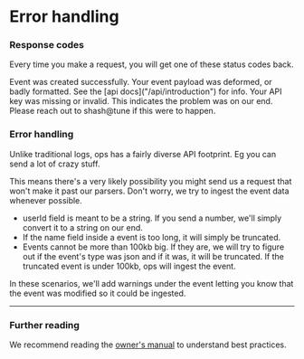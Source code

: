 
# Error handling

### Response codes

Every time you make a request, you will get one of these status codes back.

<ApiItem client:load title="201" type="event created successfully" required="">
  Event was created successfully.
</ApiItem>
<ApiItem client:load title="400" type="event wasn't created" required="">
  Your event payload was deformed, or badly formatted. See the [api docs]("/api/introduction") for info.
</ApiItem>
<ApiItem client:load title="401" type="Authentication failed" required="">
  Your API key was missing or invalid.
</ApiItem>
<ApiItem client:load title="500" type="Server error on our side" required="">
  This indicates the problem was on our end. Please reach out to shash@tune if this were to happen.
</ApiItem>

<br />

### Error handling

Unlike traditional logs, ops has a fairly diverse API footprint. Eg you can send a lot of crazy stuff.

This means there's a very likely possibility you might send us a request that won't make it past our parsers. Don't worry, we try to ingest the event data whenever possible.

- userId field is meant to be a string. If you send a number, we'll simply convert it to a string on our end.
- If the name field inside a event is too long, it will simply be truncated.
- Events cannot be more than 100kb big. If they are, we will try to figure out if the event's type was json and if it was, it will be truncated. If the truncated event is under 100kb, ops will ingest the event.

In these scenarios, we'll add warnings under the event letting you know that the event was modified so it could be ingested.

---

### Further reading

We recommend reading the [owner's manual](/manual/introduction) to understand best practices.
